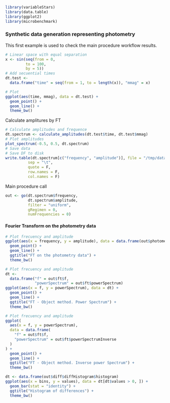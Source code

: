 <!--
%\VignetteEngine{knitr::knitr}
%\VignetteIndexEntry{Main workflow with simple synthetic data}
-->

```r
library(variableStars)
library(data.table)
library(ggplot2)
library(microbenchmark)
```


### Synthetic data generation representing photometry

This first example is used to check the main procedure workflow results.

```r
# Linear space with equal separation
x <- sin(seq(from = 0,
         to = 100,
         by = 5))
# Add secuential times
dt.test <-
  data.frame("time" = seq(from = 1, to = length(x)), "mmag" = x)

# Plot
ggplot(aes(time, mmag), data = dt.test) +
  geom_point() +
  geom_line() +
  theme_bw()
```

Calculate amplitures by FT

```r
# Calculate amplitudes and frequence
dt.spectrum <- calculate_amplitudes(dt.test$time, dt.test$mmag)
# Plot amplitudes
plot_spectrum(-0.5, 0.5, dt.spectrum)
# Save data
# Save DF to disk
write.table(dt.spectrum[c("frequency", "amplitude")], file = "/tmp/data.csv", 
          sep = "\t",
          quote = F, 
          row.names = F, 
          col.names = F)
```


Main procedure call

```r
out <- go(dt.spectrum$frequency,
          dt.spectrum$amplitude,
          filter = "uniform",
          gRegimen = 0,
          numFrequencies = 0)
```

#### Fourier Transform on the photometry data

```r
# Plot frecuency and amplitude
ggplot(aes(x = frequency, y = amplitude), data = data.frame(out$photometry)) +
  geom_point() +
  geom_line() +
  ggtitle("FT on the photometry data") +
  theme_bw()
```


```r
# Plot frecuency and amplitude
dt <-
  data.frame("f" = out$ft$f,
             "powerSpectrum" = out$ft$powerSpectrum)
ggplot(aes(x = f, y = powerSpectrum), data = dt) +
  geom_point() +
  geom_line() +
  ggtitle("FT - Object method. Power Spectrum") +
  theme_bw()
```

```r
# Plot frecuency and amplitude
ggplot(
  aes(x = f, y = powerSpectrum),
  data = data.frame(
    "f" = out$ft$f,
    "powerSpectrum" = out$ft$powerSpectrumInverse
  )
) +
  geom_point() +
  geom_line() +
  ggtitle("FT - Object method. Inverse power Spectrum") +
  theme_bw()
```



```r
dt <- data.frame(out$diff$diffHistogram$histogram)
ggplot(aes(x = bins, y = values), data = dt[dt$values > 0, ]) +
  geom_bar(stat = "identity") +
  ggtitle("Histogram of differences") +
  theme_bw()
```


